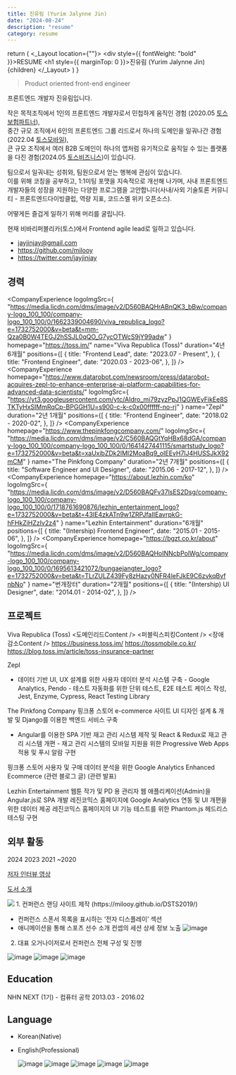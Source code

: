 ```yaml
---
title: 진유림 (Yurim Jalynne Jin)
date: "2024-08-24"
description: "resume"
category: resume
---
```



  return (
    <_Layout location={""}>
      <div style={{ fontWeight: "bold" }}>RESUME</div>
      <h1 style={{ marginTop: 0 }}>진유림 (Yurim Jalynne Jin)</h1>
      {children}
    </_Layout>
  )
}



> Product oriented front-end engineer

프론트엔드 개발자 진유림입니다.<br/>

작은 목적조직에서 1인의 프론트엔드 개발자로서 민첩하게 움직인 경험 <SmallItalic>(2020.05 <a href="https://blog.toss.im/article/toss-insurance-partner" target="_blank">토스보험파트너</a>)</SmallItalic>,<br/>
중간 규모 조직에서 6인의 프론트엔드 그룹 리드로서 하나의 도메인을 일궈나간 경험<SmallItalic>(2022.04 <a href="https://tossmobile.co.kr/" target="_blank">토스모바일</a>)</SmallItalic>,<br/>
큰 규모 조직에서 여러 B2B 도메인이 하나의 앱처럼 유기적으로 움직일 수 있는 플랫폼을 다진 경험<SmallItalic>(2024.05 <a href="https://business.toss.im/" target="_blank">토스비즈니스</a>)</SmallItalic>이 있습니다.

팀으로서 일궈내는 성취와, 팀원으로서 얻는 행복에 관심이 있습니다.<br/>
이를 위해 코칭을 공부하고, 1:1미팅 포맷을 지속적으로 개선해 나가며, 사내 프론트엔드 개발자들의 성장을 지원하는 다양한 프로그램을 고안합니다<SmallItalic>(사내/사외 기술토론 커뮤니티 - 프론트엔드다이빙클럽, 역량 지표, 코드스멜 위키 오픈소스)</SmallItalic>.

어떻게든 즐겁게 일하기 위해 머리를 굴립니다.

현재 비바리퍼블리카(토스)에서 Frontend agile lead로 일하고 있습니다.

- jayjinjay@gmail.com
- https://github.com/milooy
- https://twitter.com/jayjinjay

## 경력

<CompanyExperience
  logoImgSrc={
    "https://media.licdn.com/dms/image/v2/D560BAQHrABnQK3_bBw/company-logo_100_100/company-logo_100_100/0/1662339004690/viva_republica_logo?e=1732752000&v=beta&t=mm-Qza0B0W4TEGJ2hSSJL0qQO_G7ycOTWcS9jY99adw"
  }
  homepage="https://toss.im/"
  name="Viva Republica (Toss)"
  duration="4년 6개월"
  positions={[
    {
      title: "Frontend Lead",
      date: "2023.07 - Present",
    },
    {
      title: "Frontend Engineer",
      date: "2020.03 - 2023-06",
    },
  ]}
/>
<CompanyExperience
  homepage="https://www.datarobot.com/newsroom/press/datarobot-acquires-zepl-to-enhance-enterprise-ai-platform-capabilities-for-advanced-data-scientists/"
  logoImgSrc={
    "https://yt3.googleusercontent.com/ytc/AIdro_mi79zyzPpJ1QGWEyFikEe8STKTyHxSIMmRqCp-BPGGH1U=s900-c-k-c0x00ffffff-no-rj"
  }
  name="Zepl"
  duration="2년 1개월"
  positions={[
    {
      title: "Frontend Engineer",
      date: "2018.02 - 2020-02",
    },
  ]}
/>
<CompanyExperience
  homepage="https://www.thepinkfongcompany.com/"
  logoImgSrc={
    "https://media.licdn.com/dms/image/v2/C560BAQGtYqHBx68dGA/company-logo_100_100/company-logo_100_100/0/1641427441115/smartstudy_logo?e=1732752000&v=beta&t=xaUxibZDk2lMI2MoaBq9_oIEEvH7lJ4HUSSJkX92mCM"
  }
  name="The Pinkfong Company"
  duration="2년 7개월"
  positions={[
    {
      title: "Software Engineer and UI Designer",
      date: "2015.06 - 2017-12",
    },
  ]}
/>
<CompanyExperience
  homepage="https://about.lezhin.com/ko"
  logoImgSrc={
    "https://media.licdn.com/dms/image/v2/D560BAQFv37lsES2Dsg/company-logo_100_100/company-logo_100_100/0/1718761690876/lezhin_entertainment_logo?e=1732752000&v=beta&t=43IE4zkATn9w1ZRPJfaIIEavrpkG-hFHkZiHZzIv2z4"
  }
  name="Lezhin Entertainment"
  duration="6개월"
  positions={[
    {
      title: "(Intership) Frontend Engineer",
      date: "2015.01 - 2015-06",
    },
  ]}
/>
<CompanyExperience
  homepage="https://bgzt.co.kr/about"
  logoImgSrc={
    "https://media.licdn.com/dms/image/v2/D560BAQHoINNcbPolWg/company-logo_100_100/company-logo_100_100/0/1695613421072/bungaejangter_logo?e=1732752000&v=beta&t=TLrZULZ439Fy8zHazy0NFR4leFJkE9C6zvkqBvfnbNo"
  }
  name="번개장터"
  duration="2개월"
  positions={[
    {
      title: "(Intership) UI Designer",
      date: "2014.01 - 2014-02",
    },
  ]}
/>

## 프로젝트

<SubHeading>Viva Republica (Toss)</SubHeading>
<Collapsible title="[Core value] 여러 팀을 넘나들며 조율하는 도메인의 기술적 리드">
  <도메인리드Content />
</Collapsible>
<Collapsible title="[Core value] 부드러운 리더십을 통한 구성원 발전 및 회사 목표와의 조화">
  <FLeadContent />
</Collapsible>
<Collapsible title="[Core value] 채용 및 브랜딩을 위한 퍼블릭 스피킹에서 가장 먼저 찾는 개발자">
  <퍼블릭스피킹Content />
</Collapsible>
<Collapsible title="[문제 해결] 장애의 근본적인 차단과 CS감소를 위한 액션">
  <장애감소Content />
</Collapsible>
<Collapsible title="[서비스 개발] 토스비즈니스">
  https://business.toss.im/
</Collapsible>
<Collapsible title="[서비스 개발] 토스모바일">
  https://tossmobile.co.kr/
</Collapsible>
<Collapsible title="[서비스 개발] 토스보험">
  https://blog.toss.im/article/toss-insurance-partner
</Collapsible>

<SubHeading>Zepl</SubHeading>
<Collapsible title="[서비스 개발] 데이터 사이언티스트 대상 React 웹 애플리케이션 전체 리뉴얼 및 유지보수">
  <ZeplContent />
</Collapsible>
<Collapsible title="오픈소스 컨트리뷰션: Apache Zeppelin"></Collapsible>
<Collapsible title="사용자 데이터 분석 시스템 및 자동화 테스트 시스템 구축">
  - 데이터 기반 UI, UX 설계를 위한 사용자 데이터 분석 시스템 구축 - Google
  Analytics, Pendo - 테스트 자동화를 위한 단위 테스트, E2E 테스트 케이스 작성,
  Jest, Enzyme, Cypress, React Testing Library
</Collapsible>

<SubHeading>The Pinkfong Company</SubHeading>
<Collapsible title="핑크퐁 스토어 E-commerce 사이트 UI 디자인, 서버, 프론트 개발">
  핑크퐁 스토어 e-commerce 사이트 UI 디자인 설계 & 개발 및 Django를 이용한
  백엔드 서비스 구축
</Collapsible>
<Collapsible title="재고 관리 시스템 제작 및 개편, PWA로 모바일 푸시 알람 시스템 구축">
  - Angular를 이용한 SPA 기반 재고 관리 시스템 제작 및 React & Redux로 재고 관리
  시스템 개편 - 재고 관리 시스템의 모바일 지원을 위한 Progressive Web Apps 적용
  및 푸시 알람 구현
</Collapsible>
<Collapsible title="사용자 데이터 분석 시스템 구축 (Product analytics)">
  핑크퐁 스토어 사용자 및 구매 데이터 분석을 위한 Google Analytics Enhanced
  Ecommerce (관련 블로그 글) (관련 발표)
</Collapsible>

<SubHeading>Lezhin Entertainment</SubHeading>
<Collapsible title="관리자 웹 애플리케이션 SPA 개발">
  웹툰 작가 및 PD 용 관리자 웹 애플리케이션(Admin)을 Angular.js로 SPA 개발
</Collapsible>
<Collapsible title="사용자 데이터 분석 시스템 구축 (Product analytics)">
  레진코믹스 홈페이지에 Google Analytics 연동 및 UI 개편을 위한 데이터 제공
</Collapsible>
<Collapsible title="End to end 테스트 자동화">
  레진코믹스 홈페이지의 UI 기능 테스트를 위한 Phantom.js 헤드리스 테스팅 구현
</Collapsible>

## 외부 활동

<SubHeading>2024</SubHeading>
<Collapsible title="[개인 프로젝트] Shoot: Goal management system">
  <ShootContent />
</Collapsible>
<Collapsible
  title="[영상] 모닥불 | EP.1 토스에서 말하는 “가독성 좋은 코드” 란 무엇일까?"
  link="https://youtu.be/NwLWX2RNVcw?si=8bMgPnayp7Id_Q99"
/>
<Collapsible
  title="[인터뷰] 토스 프론트엔드 챕터 리드는 ‘구성원을 서포팅 하는 사람’이에요!"
  link="https://toss.im/career/article/toss-frontend-leadership-and-growth"
/>
<SubHeading>2023</SubHeading>
<Collapsible
  title="[발표] 인프콘 - 팀 플레이어 101"
  link="https://milooy.github.io/dev/230816-team-player-101/"
/>
<Collapsible
  title="[발표] SLASH 23 - 퍼널: 쏟아지는 페이지 한 방에 관리하기"
  link="https://youtu.be/NwLWX2RNVcw?si=8bMgPnayp7Id_Q99"
/>
<SubHeading>2021</SubHeading>
<Collapsible
  title="[발표] SLASH 21 - 실무에서 바로 쓰는 Frontend Clean Code"
  link="https://youtu.be/edWbHp_k_9Y?si=scrF6aQBahDO73w0"
/>
<Collapsible
  title="[인터뷰] 헤이조이스 인터뷰"
  link="https://youtu.be/lImj-YpNY8Q?si=20aJMOATcbgz3jhJ"
/>
<SubHeading>~2020</SubHeading>
<Collapsible title="[집필] 팀 개발을 위한 Git & GitHub 시작하기(2020.01.02), 한빛미디어">
  <p><a href="https://youtu.be/RBgnbNkYpTM?si=IjfMaHWlKuXpQVDz" target="_blank">저자 인터뷰 영상</a></p>
  <p><a href="https://www.yes24.com/Product/Goods/118827280" target="_blank">도서 소개</a></p>
  <img style={{ width: 150 }} src="https://image.yes24.com/goods/118827280/M" />
</Collapsible>
<Collapsible title="[컨퍼런스 개최] Data Science is a Team Sports">
1. 컨퍼런스 랜딩 사이트 제작 (https://milooy.github.io/DSTS2019/)

- 컨퍼런스 스폰서 목록을 표시하는 ‘전자 디스플레이’ 섹션
- 애니메이션을 통해 스포츠 선수 소개 컨셉의 세션 상세 정보 노출
  <img
    alt="image"
    src="https://milooy.wordpress.com/wp-content/uploads/2019/12/dsts.gif"
  />

2.  대표 오거나이저로서 컨퍼런스 전체 구성 및 진행

<img alt="image" src="/assets/resume/dsts.png" />

</Collapsible>
<Collapsible
  title="[발표] 삼성전자 SOSCON 기조연설 | 주니어 개발자 5000명, 개발 해서 남 주자" link="https://www.slideshare.net/jayjin0427/soscon-2017-5000-81227938%20" />
<Collapsible
  title="[발표] 공개 SW 컨퍼런스 기조 연설 외 Facebook (Seoul, Hanoi), IBM, Microsoft, 고려대, 성신여대, 대덕마이스터고, 한양여대, 원광대 등 다수 기술 강연" >
  <Gallary>
  <img alt="image" src="/assets/resume/hanoi.png" />
  <img alt="image" src="/assets/resume/soscon.png" />
  </Gallary>
</Collapsible>

## Education

NHN NEXT (1기) - 컴퓨터 공학 2013.03 - 2016.02

## Language

- Korean(Native)
- English(Professional)

  <Collapsible title="Zepl 회사에서 다국적 팀원들과 2년간 영어로 일한 경험이 있습니다.">
    <Gallary>
      <img alt="image" src="/assets/resume/zepl.png" />
      <img alt="image" src="/assets/resume/zepl2.png" />
    </Gallary>
  </Collapsible>
  <Collapsible title="Facebook Developer Circle활동을 하며 다국적 매니저들과 영어로 커뮤니티를 매니징 한 경험이 있습니다">
    <Gallary>
      <img alt="image" src="/assets/resume/f5.png" />
      <img alt="image" src="/assets/resume/devc2.png" />
      <img alt="image" src="/assets/resume/devc.png" />
    </Gallary>
  </Collapsible>
